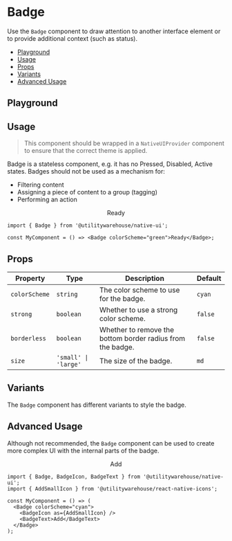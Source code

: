 

<BackToTopButton />

<Meta of={BadgeStories} />

<ViewFigmaButton url="https://www.figma.com/file/3RY3OvLA88yZksRjOfjQJm/UW-App-UI?type=design&node-id=2960-3929&mode=dev" />

# Badge

Use the `Badge` component to draw attention to another interface element or to provide additional context (such as status).

- [Playground](#playground)
- [Usage](#usage)
- [Props](#props)
- [Variants](#variants)
- [Advanced Usage](#advanced-usage)

## Playground

<Primary />

<Controls />

## Usage

> This component should be wrapped in a `NativeUIProvider` component to ensure that the correct theme is applied.

Badge is a stateless component, e.g. it has no Pressed, Disabled, Active states. Badges should not be used as a mechanism for:

- Filtering content
- Assigning a piece of content to a group (tagging)
- Performing an action

<Canvas>
  <NativeUIProvider>
    <Center>
      <Badge colorScheme="green">Ready</Badge>
    </Center>
  </NativeUIProvider>
</Canvas>

```tsx
import { Badge } from '@utilitywarehouse/native-ui';

const MyComponent = () => <Badge colorScheme="green">Ready</Badge>;
```

## Props

| Property      | Type                 | Description                                                | Default |
| ------------- | -------------------- | ---------------------------------------------------------- | ------- |
| `colorScheme` | `string`             | The color scheme to use for the badge.                     | `cyan`  |
| `strong`      | `boolean`            | Whether to use a strong color scheme.                      | `false` |
| `borderless`  | `boolean`            | Whether to remove the bottom border radius from the badge. | `false` |
| `size`        | `'small' \| 'large'` | The size of the badge.                                     | `md`    |

## Variants

The `Badge` component has different variants to style the badge.

<Canvas of={BadgeStories.Variants} />

## Advanced Usage

Although not recommended, the `Badge` component can be used to create more complex UI with the internal parts of the badge.

<Canvas>
  <NativeUIProvider>
    <Center>
      <Badge colorScheme="cyan">
        <BadgeIcon as={AddSmallIcon} />
        <BadgeText>Add</BadgeText>
      </Badge>
    </Center>
  </NativeUIProvider>
</Canvas>

```tsx
import { Badge, BadgeIcon, BadgeText } from '@utilitywarehouse/native-ui';
import { AddSmallIcon } from '@utilitywarehouse/react-native-icons';

const MyComponent = () => (
  <Badge colorScheme="cyan">
    <BadgeIcon as={AddSmallIcon} />
    <BadgeText>Add</BadgeText>
  </Badge>
);
```
